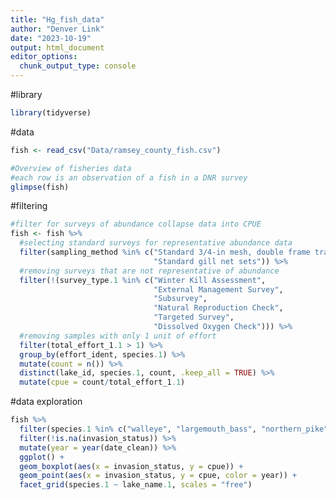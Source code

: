 ```yaml
---
title: "Hg_fish_data"
author: "Denver Link"
date: "2023-10-19"
output: html_document
editor_options: 
  chunk_output_type: console
---
```


#library
```r
library(tidyverse)
```

#data
```r
fish <- read_csv("Data/ramsey_county_fish.csv")

#Overview of fisheries data
#each row is an observation of a fish in a DNR survey
glimpse(fish)
```

#filtering
```r
#filter for surveys of abundance collapse data into CPUE
fish <- fish %>% 
  #selecting standard surveys for representative abundance data
  filter(sampling_method %in% c("Standard 3/4-in mesh, double frame trap net sets",
                                "Standard gill net sets")) %>% 
  #removing surveys that are not representative of abundance
  filter(!(survey_type.1 %in% c("Winter Kill Assessment", 
                                "External Management Survey", 
                                "Subsurvey",
                                "Natural Reproduction Check", 
                                "Targeted Survey", 
                                "Dissolved Oxygen Check"))) %>% 
  #removing samples with only 1 unit of effort 
  filter(total_effort_1.1 > 1) %>% 
  group_by(effort_ident, species.1) %>% 
  mutate(count = n()) %>% 
  distinct(lake_id, species.1, count, .keep_all = TRUE) %>% 
  mutate(cpue = count/total_effort_1.1)
```

#data exploration
```r
fish %>% 
  filter(species.1 %in% c("walleye", "largemouth_bass", "northern_pike", "bluegill")) %>% 
  filter(!is.na(invasion_status)) %>% 
  mutate(year = year(date_clean)) %>% 
  ggplot() +
  geom_boxplot(aes(x = invasion_status, y = cpue)) +
  geom_point(aes(x = invasion_status, y = cpue, color = year)) +
  facet_grid(species.1 ~ lake_name.1, scales = "free")
```

